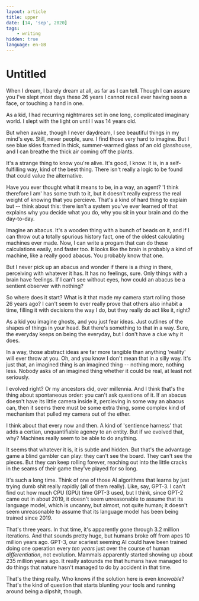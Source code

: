 ```yaml
---
layout: article
title: upper
date: [14, 'sep', 2020]
tags:
    - writing
hidden: true
language: en-GB
---
```


# Untitled

When I dream, I barely dream at all, as far as I can tell. Though I can assure you I've slept most days these 26 years I cannot recall ever having seen a face, or touching a hand in one.

As a kid, I had recurring nightmares set in one long, complicated imaginary world. I slept with the light on until I was 14 years old.

But when awake, though I never daydream, I see beautiful things in my mind's eye. Still, never people, sure. I find those very hard to imagine. But I see blue skies framed in thick, summer-warmed glass of an old glasshouse, and I can breathe the thick air coming off the plants.

It's a strange thing to know you're alive. It's good, I know. It is, in a self-fulfilling way, kind of the best thing. There isn't really a logic to be found that could value the alternative.

Have you ever thought what it means to be, in a way, an agent? 'I think therefore I am' has some truth to it, but it doesn't really express the real weight of knowing that you percieve. That's a kind of hard thing to explain but -- think about this: there isn't a system you've ever learned of that explains why you decide what you do, why you sit in your brain and do the day-to-day.

Imagine an abacus. It's a wooden thing with a bunch of beads on it, and if I can throw out a totally spurious history fact, one of the oldest calculating machines ever made. Now, I can write a progam that can do these calculations easily, and faster too. It looks like the brain is probably a kind of machine, like a really good abacus. You probably know that one.

But I never pick up an abacus and wonder if there is a _thing_ in there, perceiving with whatever it has. It has no feelings, sure. Only things with a brain have feelings. If I can't see without eyes, how could an abacus be a sentient observer with nothing?

So where does it start? What is it that made my camera start rolling those 26 years ago? I can't seem to ever really prove that others also inhabit a time, filling it with decisions the way I do, but they really do act like it, right?

As a kid you imagine ghosts, and you just fear ideas. Just outlines of the shapes of things in your head. But there's something to that in a way. Sure, the everyday keeps on being the everyday, but I don't have a clue why it does.

In a way, those abstract ideas are far more tangible than anything 'reality' will ever throw at you. Oh, and you know I don't mean that in a silly way. It's just that, an imagined thing is an imagined thing -- nothing more, nothing less. Nobody asks of an imagined thing whether it could be real, at least not seriously.

I evolved right? Or my ancestors did, over millennia. And I think that's the thing about spontaneous order: you can't ask questions of it. If an abacus doesn't have its little camera inside it, percieving in some way an abacus can, then it seems there must be some extra thing, some complex kind of mechanism that pulled my camera out of the ether.

I think about that every now and then. A kind of 'sentience harness' that adds a certian, unquantifiable agency to an entity. But if we evolved that, why? Machines really seem to be able to do anything.

It seems that whatever it is, it is subtle and hidden. But that's the advantage game a blind gambler can play: they can't see the board. They can't see the pieces. But they can keep rolling forever, reaching out into the little cracks in the seams of their game they've played for so long.

It's such a long time. Think of one of those AI algorithms that learns by just trying dumb shit really rapidly (all of them really). Like, say, GPT-3. I can't find out how much CPU (GPU) time GPT-3 used, but I think, since GPT-2 came out in about 2019, it doesn't seem unreasonable to assume that its language model, which is uncanny, but almost, not quite human; it doesn't seem unreasonable to assume that its language model has been being trained since 2019.

That's three years. In that time, it's apparently gone through 3.2 million iterations. And that sounds pretty huge, but humans broke off from apes 10 million years ago. GPT-3, our scariest seeming AI could have been trained doing one operation every _ten years_ just over the course of human _differentiation_, not evolution. Mammals apparently started showing up about 235 million years ago. It really astounds me that humans have managed to do things that nature hasn't managed to do by accident in that time.

That's the thing really. Who knows if the solution here is even _knowable_? That's the kind of question that starts blunting your tools and running around being a dipshit, though.
